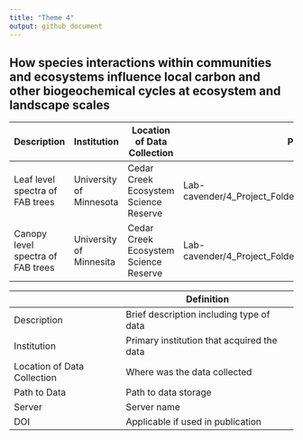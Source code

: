 ---
title: "Theme 4"
output: github_document
---

## How species interactions within communities and ecosystems influence local carbon and other biogeochemical cycles at ecosystem and landscape scales

| Description                       | Institution             | Location of Data Collection           | Path to Data                                                 | Server               | DOI |
|-----------------------------------|-------------------------|---------------------------------------|--------------------------------------------------------------|----------------------|-----|
| Leaf level spectra of FAB trees   | University of Minnesota | Cedar Creek Ecosystem Science Reserve | Lab-cavender/4_Project_Folders/Cedar_Creek/FAB2/Data/Spectra | UMN CBS shared drive |     |
| Canopy level spectra of FAB trees | University of Minnesita | Cedar Creek Ecosystem Science Reserve | Lab-cavender/4_Project_Folders/Cedar_Creek/FAB2/Data/spectra | UMN CVS shared drive |     |

|                             | Definition                                 |
|-----------------------------|--------------------------------------------|
| Description                 | Brief description including type of data   |
| Institution                 | Primary institution that acquired the data |
| Location of Data Collection | Where was the data collected               |
| Path to Data                | Path to data storage                       |
| Server                      | Server name                                |
| DOI                         | Applicable if used in publication          |

